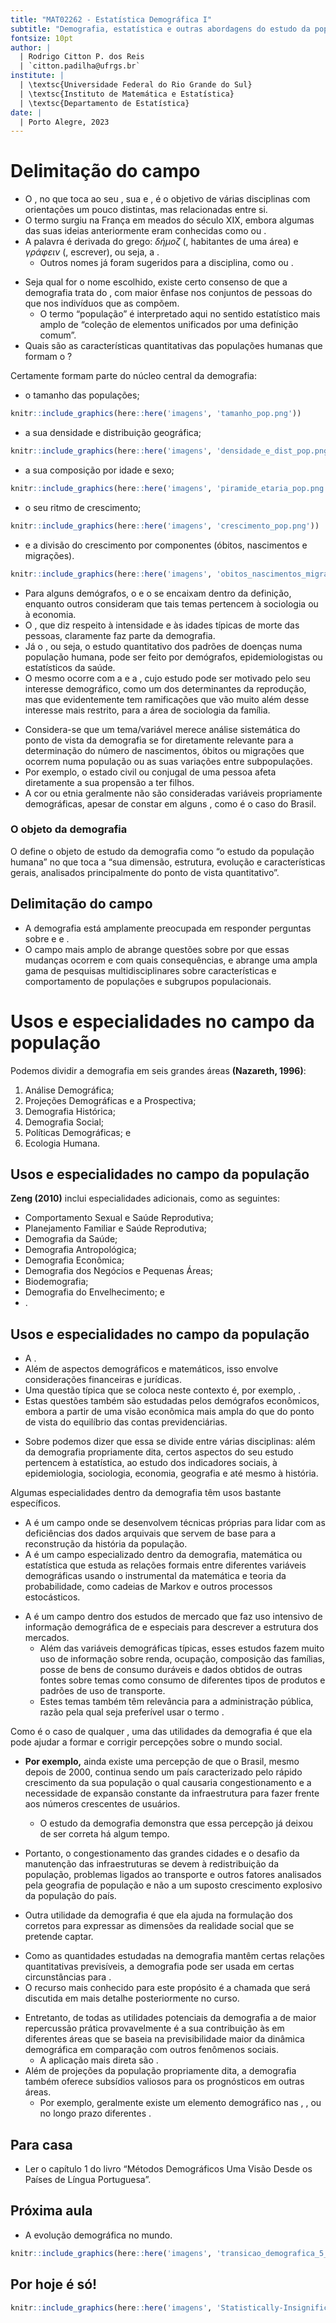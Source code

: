 ```yaml
---
title: "MAT02262 - Estatística Demográfica I"
subtitle: "Demografia, estatística e outras abordagens do estudo da população"
fontsize: 10pt
author: |
  | Rodrigo Citton P. dos Reis
  | `citton.padilha@ufrgs.br`
institute: |
  | \textsc{Universidade Federal do Rio Grande do Sul}
  | \textsc{Instituto de Matemática e Estatística}
  | \textsc{Departamento de Estatística}
date: |
  | Porto Alegre, 2023
---
```


# Delimitação do campo {.allowframebreaks}

- O \structure{estudo das populações humanas}, no que toca ao seu \structure{tamanho}, sua \structure{composição} e \structure{transformações}, é o objetivo de várias disciplinas com orientações um pouco distintas, mas relacionadas entre si.
- O termo \structure{demografia} surgiu na França em meados do século XIX, embora algumas das suas ideias anteriormente eram conhecidas como \structure{aritmética política} ou \structure{estatística humana}.
- A palavra é derivada do grego: $\delta\acute{\eta}\mu o\zeta$ (\structure{demos}, habitantes de uma área) e $\gamma\rho\acute{\alpha}\varphi\varepsilon\iota\nu$ (\structure{graphein}, escrever), ou seja, a \structure{descrição da população de um país ou área}.
    + Outros nomes já foram sugeridos para a disciplina, como \alert{demologia} ou \alert{demometria}.

\framebreak

- Seja qual for o nome escolhido, existe certo consenso de que a demografia trata do \structure{estudo estatístico das populações humanas}, com maior ênfase nos conjuntos de pessoas do que nos indivíduos que as compõem.
    + O termo "população" é interpretado aqui no sentido estatístico mais amplo de "coleção de elementos unificados por uma definição comum".
- Quais são as características quantitativas das populações humanas que formam o \structure{objeto da demografia}? 

\framebreak

Certamente formam parte do núcleo central da demografia:

+ o tamanho das populações;

```r

knitr::include_graphics(here::here('imagens', 'tamanho_pop.png'))

```
   
\framebreak

+ a sua densidade e distribuição geográfica;

```r

knitr::include_graphics(here::here('imagens', 'densidade_e_dist_pop.png'))

```

\framebreak

+ a sua composição por idade e sexo;

```r

knitr::include_graphics(here::here('imagens', 'piramide_etaria_pop.png'))

```

\framebreak

+ o seu ritmo de crescimento;

```r

knitr::include_graphics(here::here('imagens', 'crescimento_pop.png'))

```

\framebreak

+ e a divisão do crescimento por componentes (óbitos, nascimentos e migrações).

```r

knitr::include_graphics(here::here('imagens', 'obitos_nascimentos_migracoes_pop.png'))

```

\framebreak

- Para alguns demógrafos, o \alert{estudo da mobilidade social da população} e o \alert{estudo da sua composição por níveis de educação e atividade econômica} se encaixam dentro da definição, enquanto outros consideram que tais temas pertencem à sociologia ou à economia. 
- O \structure{estudo da mortalidade}, que diz respeito à intensidade e às idades típicas de morte das pessoas, claramente faz parte da demografia.
- Já o \alert{estudo da morbidade}, ou seja, o estudo quantitativo dos padrões de doenças numa população humana, pode ser feito por demógrafos, epidemiologistas ou estatísticos da saúde.
- O mesmo ocorre com a \alert{nupcialidade} e a \alert{divorcialidade}, cujo estudo pode ser motivado pelo seu interesse demográfico, como um dos determinantes da reprodução, mas que evidentemente tem ramificações que vão muito além desse interesse mais restrito, para a área de sociologia da família.

\framebreak

- Considera-se que um tema/variável merece análise sistemática do ponto de vista da demografia se for diretamente relevante para a determinação do número de nascimentos, óbitos ou migrações que ocorrem numa população ou as suas variações entre subpopulações.
- Por exemplo, o estado civil ou conjugal de uma pessoa afeta diretamente a sua propensão a ter filhos.
- A cor ou etnia geralmente não são consideradas variáveis propriamente demográficas, apesar de constar em alguns \alert{censos}, como é o caso do Brasil.

::: {.block}
### O objeto da demografia

O \structure{Dicionário Demográfico Multilíngue}\footnote{http://www.demopaedia.org/} define o objeto de estudo da demografia como "o estudo da população humana" no que toca a "sua dimensão, estrutura, evolução e características gerais, analisados principalmente do ponto de vista quantitativo".

:::

## Delimitação do campo {.allowframebreaks}

- A demografia está amplamente preocupada em responder perguntas sobre \alert{como as populações mudam} e \alert{com a medição da população} e \alert{os componentes da mudança da população}.
- O campo mais amplo de \structure{estudos de população} abrange questões sobre por que essas mudanças ocorrem e com quais consequências, e abrange uma ampla gama de pesquisas multidisciplinares sobre características e comportamento de populações e subgrupos populacionais.

# Usos e especialidades no campo da população {.allowframebreaks}

Podemos dividir a demografia em seis grandes áreas __(Nazareth, 1996)__\footnote{Nazareth, J. Manuel (1996). \emph{Introdução à Demografia: Teoria e Prática}. Lisboa, Editorial Presença.}:

1. Análise Demográfica;
2. Projeções Demográficas e a Prospectiva;
3. Demografia Histórica;
4. Demografia Social;
5. Políticas Demográficas; e
6. Ecologia Humana.

## Usos e especialidades no campo da população {.allowframebreaks}

__Zeng (2010)__\footnote{Zeng, Yi (org.) (2010). \emph{Demography}. Oxford UK, EOISS Publ., UNESCO Encyclopedia of Life Support Systems.} inclui especialidades adicionais, como as seguintes:

- Comportamento Sexual e Saúde Reprodutiva;
- Planejamento Familiar e Saúde Reprodutiva;
- Demografia da Saúde;
- Demografia Antropológica;
- Demografia Econômica;
- Demografia dos Negócios e Pequenas Áreas;
- Biodemografia;
- Demografia do Envelhecimento; e
- \structure{Ciências Atuariais}.

## Usos e especialidades no campo da população {.allowframebreaks}

- A \structure{demografia atuarial} \alert{está focada na mortalidade e as suas consequências para os sistemas de seguro de vida e Previdência Social}. 
- Além de aspectos demográficos e matemáticos, isso envolve considerações financeiras e jurídicas.
- Uma questão típica que se coloca neste contexto é, por exemplo, \alert{quantos anos o assegurado médio da Previdência Social ainda vive depois de aposentar-se}.
- Estas questões também são estudadas pelos demógrafos econômicos, embora a partir de uma visão econômica mais ampla do que do ponto de vista do equilíbrio das contas previdenciárias.

\framebreak

- Sobre \structure{análise estatística dos fenômenos relacionados com as populações humanas} podemos dizer que essa se divide entre várias disciplinas: além da demografia propriamente dita, certos aspectos do seu estudo pertencem à estatística, ao estudo dos indicadores sociais, à epidemiologia, sociologia, economia, geografia e até mesmo à história.


\framebreak

Algumas especialidades dentro da demografia têm usos bastante específicos. 

- A \structure{demografia histórica} é um campo onde se desenvolvem técnicas próprias para lidar com as deficiências dos dados arquivais que servem de base para a reconstrução da história da população.
- A \structure{demografia matemática} é um campo especializado dentro da demografia, matemática ou estatística que estuda as relações formais entre diferentes variáveis demográficas usando o instrumental da matemática e teoria da probabilidade, como cadeias de Markov e outros processos estocásticos.

\framebreak

- A \structure{demografia dos negócios} é um campo dentro dos estudos de mercado que faz uso intensivo de informação demográfica de \alert{censos} e \alert{inquéritos} especiais para descrever a estrutura dos mercados.
    - Além das variáveis demográficas típicas, esses estudos fazem muito uso de informação sobre renda, ocupação, composição das famílias, posse de bens de consumo duráveis e dados obtidos de outras fontes sobre temas como consumo de diferentes tipos de produtos e padrões de uso de transporte.
    - Estes temas também têm relevância para a administração pública, razão pela qual seja preferível usar o termo \structure{demografia aplicada}.

\framebreak

Como é o caso de qualquer \structure{ciência social baseada na observação}, uma das utilidades da demografia é que ela pode ajudar a formar e corrigir percepções sobre o mundo social. 

- __Por exemplo,__ ainda existe uma percepção de que o Brasil, mesmo depois de 2000, continua sendo um país caracterizado pelo rápido crescimento da sua população o qual causaria congestionamento e a necessidade de expansão constante da infraestrutura para fazer frente aos números crescentes de usuários.
    - O estudo da demografia demonstra que essa percepção já deixou de ser correta há algum tempo.
- Portanto, o congestionamento das grandes cidades e o desafio da manutenção das infraestruturas se devem à redistribuição da população, problemas ligados ao transporte e outros fatores analisados pela geografia de população e não a um suposto crescimento explosivo da população do país.

- Outra utilidade da demografia é que ela ajuda na formulação dos \structure{indicadores sociais} corretos para expressar as dimensões da realidade social que se pretende captar.

\framebreak

- Como as quantidades estudadas na demografia mantêm certas relações quantitativas previsíveis, a demografia pode ser usada em certas circunstâncias para \structure{verificar a consistência dos dados disponíveis}. 
- O recurso mais conhecido para este propósito é a chamada \structure{Equação de Equilíbrio Demográfico} que será discutida em mais detalhe posteriormente no curso.

\framebreak

- Entretanto, de todas as utilidades potenciais da demografia a de maior repercussão prática provavelmente é a sua contribuição às \structure{projeções} em diferentes áreas que se baseia na previsibilidade maior da dinâmica demográfica em comparação com outros fenômenos sociais. 
    + A aplicação mais direta são \structure{as projeções das populações nacionais}.
- Além de projeções da população propriamente dita, a demografia também oferece subsídios valiosos para os prognósticos em outras áreas. 
    + Por exemplo, geralmente existe um elemento demográfico nas \alert{projeções da matrícula escolar}, \alert{do mercado de trabalho}, \alert{da demanda por serviços médicos} ou \alert{da evolução} no longo prazo \alert{da demanda por} diferentes \alert{produtos de consumo}.

## Para casa

+ Ler o capítulo 1 do livro "Métodos Demográficos Uma Visão Desde os Países de Língua Portuguesa"\footnote{FOZ, Grupo de. \emph{Métodos Demográficos Uma Visão Desde os Países de Língua Portuguesa}. São Paulo: Blucher, 2021. \url{https://www.blucher.com.br/metodos-demograficos-uma-visao-desde-os-paises-de-lingua-portuguesa_9786555500837}}.

## Próxima aula

- A evolução demográfica no mundo.

```r

knitr::include_graphics(here::here('imagens', 'transicao_demografica_5_estagios.png'))

```

## Por hoje é só!

\begin{center}
{\bf Bons estudos!}
\end{center}

```r

knitr::include_graphics(here::here('imagens', 'Statistically-Insignificant-corda-bamba.jpg'))

```


